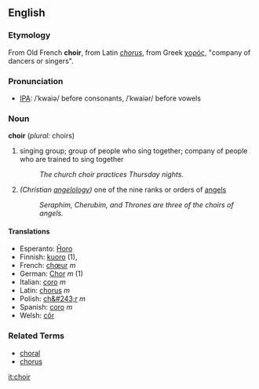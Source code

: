 ==English==
===Etymology===
From Old French '''choir''', from Latin ''[[chorus]]'', from Greek [[χορός]], "company of dancers or singers".
===Pronunciation===
*[[IPA]]: /ˈkwaiə/ before consonants, /ˈkwaiər/ before vowels
===Noun===
'''choir''' (''plural:'' choirs)

# singing group; group of people who sing together; company of people who are trained to sing together
#: ''The church choir practices Thursday nights.''
#''(Christian [[angelology]])'' one of the nine ranks or orders of [[angel]]s
#: ''Seraphim, Cherubim, and Thrones are three of the choirs of angels.''

====Translations====
*Esperanto: [[Ĥoro]]
*Finnish: [[kuoro]] (1),
*French: [[chœur]] ''m''
*German: [[Chor]] ''m'' (1)
*Italian: [[coro#Italian|coro]] ''m''
*Latin: [[chorus]] ''m''
*Polish: [[ch&#243;r]] ''m''
*Spanish: [[coro#Spanish|coro]] ''m''
*Welsh: [[côr]]

===Related Terms===
*[[choral]]
*[[chorus]]

[[it:choir]]